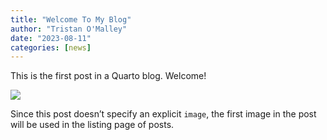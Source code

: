 ```yaml
---
title: "Welcome To My Blog"
author: "Tristan O'Malley"
date: "2023-08-11"
categories: [news]
---
```


This is the first post in a Quarto blog. Welcome!

![](thumbnail.jpg)

Since this post doesn't specify an explicit `image`, the first image in the post will be used in the listing page of posts.
